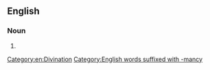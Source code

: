 ==English==

===Noun===
{{en-noun|-}}

# {{alternative spelling of|demonomancy|lang=en}}

[[Category:en:Divination]]
[[Category:English words suffixed with -mancy]]